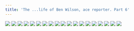 ```yaml
---
title: 'The ...life of Ben Wilson, ace reporter. Part 6'
---
```


![](/images/2006-comic-revue/part-11/pg132.gif)
![](/images/2006-comic-revue/part-11/pg133.gif)
![](/images/2006-comic-revue/part-11/pg134.gif)
![](/images/2006-comic-revue/part-11/pg135.gif)
![](/images/2006-comic-revue/part-11/pg136.gif)
![](/images/2006-comic-revue/part-11/pg137.gif)
![](/images/2006-comic-revue/part-11/pg138.gif)
![](/images/2006-comic-revue/part-11/pg139.gif)
![](/images/2006-comic-revue/part-11/pg140.gif)
![](/images/2006-comic-revue/part-11/pg141.gif)
![](/images/2006-comic-revue/part-11/pg142.gif)
![](/images/2006-comic-revue/part-11/pg143.gif)
![](/images/2006-comic-revue/part-11/pg144.gif)
![](/images/2006-comic-revue/part-11/pg145.gif)
![](/images/2006-comic-revue/part-11/pg146.gif)
![](/images/2006-comic-revue/part-11/pg147.gif)
![](/images/2006-comic-revue/part-11/pg148.gif)
![](/images/2006-comic-revue/part-11/pg149.gif)
![](/images/2006-comic-revue/part-11/pg150.gif)